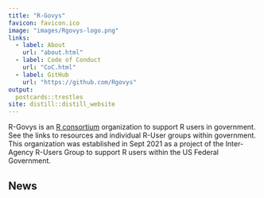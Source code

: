```yaml
---
title: "R-Govys"
favicon: favicon.ico
image: "images/Rgovys-logo.png"
links:
  - label: About
    url: "about.html"
  - label: Code of Conduct
    url: "CoC.html"
  - label: GitHub
    url: "https://github.com/Rgovys"  
output:
  postcards::trestles
site: distill::distill_website
---
```


R-Govys is an [R consortium](https://www.r-consortium.org/) organization to support R users in government. See the links to resources and individual R-User groups within government. This organization was established in Sept 2021 as a project of the Inter-Agency R-Users Group to support R users within the US Federal Government.

<!--
## Events

<script src="//rss.bloople.net/?url=https%3A%2F%2Frgovys.github.io%2Fevents.xml&limit=10&showtitle=false&showempty=true&type=js"></script>

-->

## News

<script src="//rss.bloople.net/?url=https%3A%2F%2Frgovys.github.io%2Fmeetings.xml&limit=10&showtitle=false&type=js"></script>



